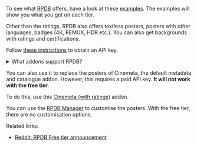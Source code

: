 To see what [RPDB](https://ratingposterdb.com/) offers, have a look at these [examples](https://ratingposterdb.com/examples/).
The examples will show you what you get on each tier.

Other than the ratings, RPDB also offers textless posters, posters with other languages, badges (4K, REMUX, HDR etc.).
You can also get backgrounds with ratings and certifications.

Follow [these instructions](#how-do-i-obtain-a-rpdb-api-key) to obtain an API key.

<details>
<summary>What addons support RPDB?</summary>
<div>

To use RPDB, input your API Key in the configuration page for the addon, unless stated otherwise.

RPDB is supported by the following catalogue addons:

- [The Movie Database Addon](/stremio/addons/tmdb-addon)
- [IMDB Catalogs](/stremio/addons/imdb-catalogs)
- [Streaming Catalogs](/stremio/addons/streaming-catalogs)
- [Cyberflix](/stremio/addons/cyberflix)
- [Trakt.tv Addon](/stremio/extras/trakt#adding-the-trakt-lists-to-stremio)
- [MDBList](https://1fe84bc728af-stremio-mdblist.baby-beamup.club/configure)
- [Anime Catalogs](/stremio/addons/anime-catalogs)
- [RPDB Catalogs](https://1fe84bc728af-rpdb.baby-beamup.club/configure)
- [Rotten Tomatoes](https://7a82163c306e-rottentomatoes.baby-beamup.club/configure)
- [Letterboxd](https://letterboxd.almosteffective.com/configure/)
- [Top Seeded Torrent Catalogs](https://1fe84bc728af-top-seeded.baby-beamup.club/configure)
- [Anime Seasons](https://1fe84bc728af-anime-seasons.baby-beamup.club/configure)
- [Letterboxd](https://letterboxd.almosteffective.com/configure/)
- It can also be used on the [Stremio Lists website](https://www.journey.co.il/stremio/) (Applies to the [Newest Movies](/stremio/addons/newest-movies), [Popular People](/stremio/addons/popular-people) and [Networks](/stremio/addons/networks) addons and any custom catalogues you create) - To use it on this website, you have to create an account by clicking `Register` in the top right corner. Then, click `Your Catalogs` where you can enter your RPDB API key.

</div>
</details>

You can also use it to replace the posters of Cinemeta, the default metadata and catalogue addon.
However, this requires a paid API key. **It will not work with the free tier**.

To do this, use this [Cinemeta (with ratings)](https://cinemeta.ratingposterdb.com/) addon.

You can use the [RPDB Manager](https://manager.ratingposterdb.com/) to customise the posters.
With the free tier, there are no customisation options.

Related links:

- [Reddit: RPDB Free tier announcement](https://www.reddit.com/r/StremioAddons/comments/1f12nz9/free_rpdb_is_now_generally_available/)

